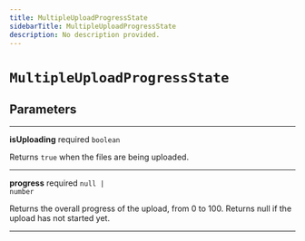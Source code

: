 ```yaml
---
title: MultipleUploadProgressState
sidebarTitle: MultipleUploadProgressState
description: No description provided.
---
```


# `MultipleUploadProgressState`

## Parameters

---

**<span className="parameter-name">isUploading</span>** <span className="optional-status">required</span> <code>boolean</code>

Returns `true` when the files are being uploaded.

---

**<span className="parameter-name">progress</span>** <span className="optional-status">required</span> <code>null &#124; number</code>

Returns the overall progress of the upload, from 0 to 100. Returns null if the upload has not started yet.

---
